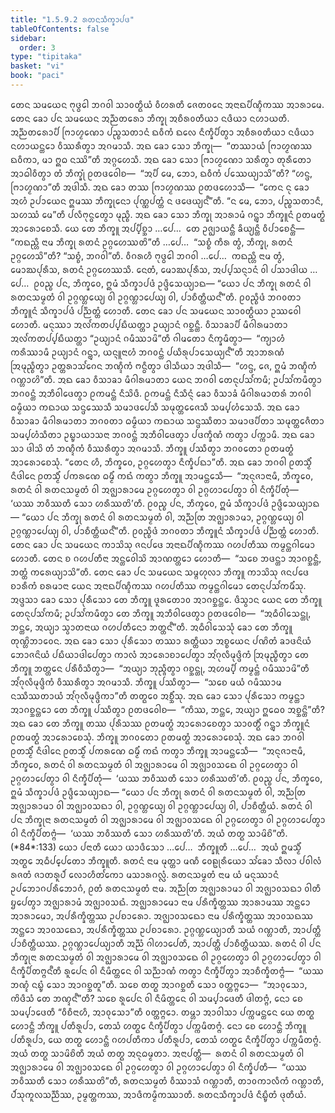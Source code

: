 ```yaml
---
title: "1.5.9.2 ᩁᨲᨶᩈᩥᨠ᩠ᨡᩣᨸᨴ"
tableOfContents: false
sidebar:
  order: 3
type: "tipitaka"
basket: "vi"
book: "paci"
---
```



<DynamicBreadcrumb />

<Division number="502" book="paci">

<Paragraph number="1476" book="paci">
ᨲᩮᨶ ᩈᨾᨿᩮᨶ ᨻᩩᨴ᩠ᨵᩮᩤ ᨽᨣᩅᩤ ᩈᩣᩅᨲ᩠ᨳᩥᨿᩴ ᩅᩥᩉᩁᨲᩥ ᨩᩮᨲᩅᨶᩮ ᩋᨶᩣᨳᨸᩥᨱ᩠ᨯᩥᨠᩔ ᩋᩣᩁᩣᨾᩮ. ᨲᩮᨶ ᨡᩮᩣ ᨸᨶ ᩈᨾᨿᩮᨶ ᩋᨬ᩠ᨬᨲᩁᩮᩣ ᨽᩥᨠ᩠ᨡᩩ ᩋᨧᩥᩁᩅᨲᩥᨿᩣ ᨶᨴᩥᨿᩣ ᨶᩉᩣᨿᨲᩥ. ᩋᨬ᩠ᨬᨲᩁᩮᩣᨸᩥ ᨻᩕᩣᩉ᩠ᨾᨱᩮᩣ ᨸᨬ᩠ᨧᩈᨲᩣᨶᩴ ᨳᩅᩥᨠᩴ ᨳᩃᩮ ᨶᩥᨠ᩠ᨡᩥᨸᩥᨲ᩠ᩅᩣ ᩋᨧᩥᩁᩅᨲᩥᨿᩣ ᨶᨴᩥᨿᩣ ᨶᩉᩣᨿᨶ᩠ᨲᩮᩣ ᩅᩥᩔᩁᩥᨲ᩠ᩅᩣ ᩋᨣᨾᩣᩈᩥ. ᩋᨳ ᨡᩮᩣ ᩈᩮᩣ ᨽᩥᨠ᩠ᨡᩩ—  “ᨲᩔᩣᨿᩴ ᨻᩕᩣᩉ᩠ᨾᨱᩔ ᨳᩅᩥᨠᩣ, ᨾᩣ ᩍᨵ ᨶᩔᩦ”ᨲᩥ ᩋᨣ᩠ᨣᩉᩮᩈᩥ. ᩋᨳ ᨡᩮᩣ ᩈᩮᩣ ᨻᩕᩣᩉ᩠ᨾᨱᩮᩣ ᩈᩁᩥᨲ᩠ᩅᩣ ᨲᩩᩁᩥᨲᩮᩣ ᩋᩣᨵᩤᩅᩥᨲ᩠ᩅᩣ ᨲᩴ ᨽᩥᨠ᩠ᨡᩩᩴ ᩑᨲᨴᩅᩮᩤᨧ—  “ᩋᨸᩥ ᨾᩮ, ᨽᩮᩣ, ᨳᩅᩥᨠᩴ ᨸᩔᩮᨿ᩠ᨿᩣᩈᩦ”ᨲᩥ? “ᩉᨶ᩠ᨴ, ᨻᩕᩣᩉ᩠ᨾᨱᩣ”ᨲᩥ ᩋᨴᩤᩈᩥ. ᩋᨳ ᨡᩮᩣ ᨲᩔ ᨻᩕᩣᩉ᩠ᨾᨱᩔ ᩑᨲᨴᩉᩮᩣᩈᩥ—  “ᨠᩮᨶ ᨶᩩ ᨡᩮᩣ ᩋᩉᩴ ᩏᨸᩣᨿᩮᨶ ᩍᨾᩔ ᨽᩥᨠ᩠ᨡᩩᨶᩮᩣ ᨸᩩᨱ᩠ᨱᨸᨲ᩠ᨲᩴ ᨶ ᨴᨴᩮᨿ᩠ᨿᨶ᩺”ᨲᩥ. “ᨶ ᨾᩮ, ᨽᩮᩣ, ᨸᨬ᩠ᨧᩈᨲᩣᨶᩥ, ᩈᩉᩔᩴ ᨾᩮ”ᨲᩥ ᨸᩃᩥᨻᩩᨶ᩠ᨵᩮᨲ᩠ᩅᩣ ᨾᩩᨬ᩠ᨧᩥ.
</Paragraph>

<Paragraph number="1477" book="paci">
ᩋᨳ ᨡᩮᩣ ᩈᩮᩣ ᨽᩥᨠ᩠ᨡᩩ ᩋᩣᩁᩣᨾᩴ ᨣᨶ᩠ᨲ᩠ᩅᩣ ᨽᩥᨠ᩠ᨡᩪᨶᩴ ᩑᨲᨾᨲ᩠ᨳᩴ ᩋᩣᩁᩮᩣᨧᩮᩈᩥ. ᨿᩮ ᨲᩮ ᨽᩥᨠ᩠ᨡᩪ ᩋᨸ᩠ᨸᩥᨧ᩠ᨨᩣ …ᨸᩮ…  ᨲᩮ ᩏᨩ᩠ᨫᩣᨿᨶ᩠ᨲᩥ ᨡᩥᨿ᩠ᨿᨶ᩠ᨲᩥ ᩅᩥᨸᩣᨧᩮᨶ᩠ᨲᩥ—  “ᨠᨳᨬ᩠ᩉᩥ ᨶᩣᨾ ᨽᩥᨠ᩠ᨡᩩ ᩁᨲᨶᩴ ᩏᨣ᩠ᨣᩉᩮᩔᨲᩦ”ᨲᩥ …ᨸᩮ…  “ᩈᨧ᩠ᨧᩴ ᨠᩥᩁ ᨲ᩠ᩅᩴ, ᨽᩥᨠ᩠ᨡᩩ, ᩁᨲᨶᩴ ᩏᨣ᩠ᨣᩉᩮᩈᩦ”ᨲᩥ? “ᩈᨧ᩠ᨧᩴ, ᨽᨣᩅᩤ”ᨲᩥ. ᩅᩥᨣᩁᩉᩥ ᨻᩩᨴ᩠ᨵᩮᩤ ᨽᨣᩅᩤ …ᨸᩮ…  ᨠᨳᨬ᩠ᩉᩥ ᨶᩣᨾ ᨲ᩠ᩅᩴ, ᨾᩮᩣᨥᨸᩩᩁᩥᩈ, ᩁᨲᨶᩴ ᩏᨣ᩠ᨣᩉᩮᩔᩈᩥ. ᨶᩮᨲᩴ, ᨾᩮᩣᨥᨸᩩᩁᩥᩈ, ᩋᨸ᩠ᨸᩈᨶ᩠ᨶᩣᨶᩴ ᩅᩤ ᨸᩈᩣᨴᩤᨿ …ᨸᩮ…  ᩑᩅᨬ᩠ᨧ ᨸᨶ, ᨽᩥᨠ᩠ᨡᩅᩮ, ᩍᨾᩴ ᩈᩥᨠ᩠ᨡᩣᨸᨴᩴ ᩏᨴ᩠ᨴᩥᩈᩮᨿ᩠ᨿᩣᨳ—
</Paragraph>

<Paragraph number="1478" book="paci">
<Emphasis>“ᨿᩮᩣ ᨸᨶ ᨽᩥᨠ᩠ᨡᩩ ᩁᨲᨶᩴ ᩅᩤ ᩁᨲᨶᩈᨾ᩠ᨾᨲᩴ ᩅᩤ ᩏᨣ᩠ᨣᨱ᩠ᩉᩮᨿ᩠ᨿ ᩅᩤ ᩏᨣ᩠ᨣᨱ᩠ᩉᩣᨸᩮᨿ᩠ᨿ ᩅᩤ, ᨸᩣᨧᩥᨲ᩠ᨲᩥᨿᨶ᩺”</Emphasis>ᨲᩥ.
</Paragraph>

<Paragraph number="1479" book="paci">
ᩑᩅᨬ᩠ᨧᩥᨴᩴ ᨽᨣᩅᨲᩣ ᨽᩥᨠ᩠ᨡᩪᨶᩴ ᩈᩥᨠ᩠ᨡᩣᨸᨴᩴ ᨸᨬ᩠ᨬᨲ᩠ᨲᩴ ᩉᩮᩣᨲᩥ.
</Paragraph>

</Division>
<Division number="503" book="paci">

<Paragraph number="1480" book="paci">
ᨲᩮᨶ ᨡᩮᩣ ᨸᨶ ᩈᨾᨿᩮᨶ ᩈᩣᩅᨲ᩠ᨳᩥᨿᩣ ᩏᩔᩅᩮᩤ ᩉᩮᩣᨲᩥ. ᨾᨶᩩᩔᩣ ᩋᩃᩘᨠᨲᨸ᩠ᨸᨭᩥᨿᨲ᩠ᨲᩣ ᩏᨿ᩠ᨿᩣᨶᩴ ᨣᨧ᩠ᨨᨶ᩠ᨲᩥ. ᩅᩥᩈᩣᨡᩣᨸᩥ ᨾᩥᨣᩤᩁᨾᩣᨲᩣ ᩋᩃᩘᨠᨲᨸ᩠ᨸᨭᩥᨿᨲ᩠ᨲᩣ “ᩏᨿ᩠ᨿᩣᨶᩴ ᨣᨾᩥᩔᩣᨾᩦ”ᨲᩥ ᨣᩤᨾᨲᩮᩣ ᨶᩥᨠ᩠ᨡᨾᩥᨲ᩠ᩅᩣ—  “ᨠ᩠ᨿᩣᩉᩴ ᨠᩁᩥᩔᩣᨾᩥ ᩏᨿ᩠ᨿᩣᨶᩴ ᨣᨶ᩠ᨲ᩠ᩅᩣ, ᨿᨶ᩠ᨶᩪᨶᩣᩉᩴ ᨽᨣᩅᨶ᩠ᨲᩴ ᨸᨿᩥᩁᩩᨸᩣᩈᩮᨿ᩠ᨿᨶ᩺”ᨲᩥ ᩋᩣᨽᩁᨱᩴ ᩒᨾᩩᨬ᩠ᨧᩥᨲ᩠ᩅᩣ ᩏᨲ᩠ᨲᩁᩣᩈᩘᨣᩮᨶ ᨽᨱ᩠ᨯᩥᨠᩴ ᨻᨶ᩠ᨵᩥᨲ᩠ᩅᩣ ᨴᩤᩈᩥᨿᩣ ᩋᨴᩤᩈᩥ—  “ᩉᨶ᩠ᨴ, ᨩᩮ, ᩍᨾᩴ ᨽᨱ᩠ᨯᩥᨠᩴ ᨣᨱ᩠ᩉᩣᩉᩦ”ᨲᩥ. ᩋᨳ ᨡᩮᩣ ᩅᩥᩈᩣᨡᩣ ᨾᩥᨣᩤᩁᨾᩣᨲᩣ ᨿᩮᨶ ᨽᨣᩅᩤ ᨲᩮᨶᩩᨸᩈᩘᨠᨾᩥ; ᩏᨸᩈᩘᨠᨾᩥᨲ᩠ᩅᩣ ᨽᨣᩅᨶ᩠ᨲᩴ ᩋᨽᩥᩅᩤᨴᩮᨲ᩠ᩅᩣ ᩑᨠᨾᨶ᩠ᨲᩴ ᨶᩥᩈᩦᨴᩥ. ᩑᨠᨾᨶ᩠ᨲᩴ ᨶᩥᩈᩥᨶ᩠ᨶᩴ ᨡᩮᩣ ᩅᩥᩈᩣᨡᩴ ᨾᩥᨣᩤᩁᨾᩣᨲᩁᩴ ᨽᨣᩅᩤ ᨵᨾ᩠ᨾᩥᨿᩣ ᨠᨳᩣᨿ ᩈᨶ᩠ᨴᩔᩮᩈᩥ ᩈᨾᩣᨴᨸᩮᩈᩥ ᩈᨾᩩᨲ᩠ᨲᩮᨩᩮᩈᩥ ᩈᨾ᩠ᨸᩉᩴᩈᩮᩈᩥ. ᩋᨳ ᨡᩮᩣ ᩅᩥᩈᩣᨡᩣ ᨾᩥᨣᩤᩁᨾᩣᨲᩣ ᨽᨣᩅᨲᩣ ᨵᨾ᩠ᨾᩥᨿᩣ ᨠᨳᩣᨿ ᩈᨶ᩠ᨴᩔᩥᨲᩣ ᩈᨾᩣᨴᨸᩥᨲᩣ ᩈᨾᩩᨲ᩠ᨲᩮᨩᩥᨲᩣ ᩈᨾ᩠ᨸᩉᩴᩈᩥᨲᩣ ᩏᨭ᩠ᨮᩣᨿᩣᩈᨶᩣ ᨽᨣᩅᨶ᩠ᨲᩴ ᩋᨽᩥᩅᩤᨴᩮᨲ᩠ᩅᩣ ᨸᨴᨠ᩠ᨡᩥᨱᩴ ᨠᨲ᩠ᩅᩣ ᨸᨠ᩠ᨠᩣᨾᩥ. ᩋᨳ ᨡᩮᩣ ᩈᩣ ᨴᩤᩈᩦ ᨲᩴ ᨽᨱ᩠ᨯᩥᨠᩴ ᩅᩥᩔᩁᩥᨲ᩠ᩅᩣ ᩋᨣᨾᩣᩈᩥ. ᨽᩥᨠ᩠ᨡᩪ ᨸᩔᩥᨲ᩠ᩅᩣ ᨽᨣᩅᨲᩮᩣ ᩑᨲᨾᨲ᩠ᨳᩴ ᩋᩣᩁᩮᩣᨧᩮᩈᩩᩴ. “ᨲᩮᨶ ᩉᩥ, ᨽᩥᨠ᩠ᨡᩅᩮ, ᩏᨣ᩠ᨣᩉᩮᨲ᩠ᩅᩣ ᨶᩥᨠ᩠ᨡᩥᨸᨳᩣ”ᨲᩥ. ᩋᨳ ᨡᩮᩣ ᨽᨣᩅᩤ ᩑᨲᩈ᩠ᨾᩥᩴ ᨶᩥᨴᩤᨶᩮ ᩑᨲᩈ᩠ᨾᩥᩴ ᨸᨠᩁᨱᩮ ᨵᨾ᩠ᨾᩥᩴ ᨠᨳᩴ ᨠᨲ᩠ᩅᩣ ᨽᩥᨠ᩠ᨡᩪ ᩋᩣᨾᨶ᩠ᨲᩮᩈᩥ—  “ᩋᨶᩩᨩᩣᨶᩣᨾᩥ, ᨽᩥᨠ᩠ᨡᩅᩮ, ᩁᨲᨶᩴ ᩅᩤ ᩁᨲᨶᩈᨾ᩠ᨾᨲᩴ ᩅᩤ ᩋᨩ᩠ᨫᩣᩁᩣᨾᩮ ᩏᨣ᩠ᨣᩉᩮᨲ᩠ᩅᩣ ᩅᩤ ᩏᨣ᩠ᨣᩉᩣᨸᩮᨲ᩠ᩅᩣ ᩅᩤ ᨶᩥᨠ᩠ᨡᩥᨸᩥᨲᩩᩴ—  ‘ᨿᩔ ᨽᩅᩥᩔᨲᩥ ᩈᩮᩣ ᩉᩁᩥᩔᨲᩦ’ᨲᩥ. ᩑᩅᨬ᩠ᨧ ᨸᨶ, ᨽᩥᨠ᩠ᨡᩅᩮ, ᩍᨾᩴ ᩈᩥᨠ᩠ᨡᩣᨸᨴᩴ ᩏᨴ᩠ᨴᩥᩈᩮᨿ᩠ᨿᩣᨳ—
</Paragraph>

<Paragraph number="1481" book="paci">
<Emphasis>“ᨿᩮᩣ ᨸᨶ ᨽᩥᨠ᩠ᨡᩩ ᩁᨲᨶᩴ ᩅᩤ ᩁᨲᨶᩈᨾ᩠ᨾᨲᩴ ᩅᩤ, ᩋᨬ᩠ᨬᨲᩕ ᩋᨩ᩠ᨫᩣᩁᩣᨾᩣ, ᩏᨣ᩠ᨣᨱ᩠ᩉᩮᨿ᩠ᨿ ᩅᩤ ᩏᨣ᩠ᨣᨱ᩠ᩉᩣᨸᩮᨿ᩠ᨿ ᩅᩤ, ᨸᩣᨧᩥᨲ᩠ᨲᩥᨿᨶ᩺”</Emphasis>ᨲᩥ.
</Paragraph>

<Paragraph number="1482" book="paci">
ᩑᩅᨬ᩠ᨧᩥᨴᩴ ᨽᨣᩅᨲᩣ ᨽᩥᨠ᩠ᨡᩪᨶᩴ ᩈᩥᨠ᩠ᨡᩣᨸᨴᩴ ᨸᨬ᩠ᨬᨲ᩠ᨲᩴ ᩉᩮᩣᨲᩥ.
</Paragraph>

</Division>
<Division number="504" book="paci">

<Paragraph number="1483" book="paci">
ᨲᩮᨶ ᨡᩮᩣ ᨸᨶ ᩈᨾᨿᩮᨶ ᨠᩣᩈᩦᩈᩩ ᨩᨶᨸᨴᩮ ᩋᨶᩣᨳᨸᩥᨱ᩠ᨯᩥᨠᩔ ᨣᩉᨸᨲᩥᩔ ᨠᨾ᩠ᨾᨶ᩠ᨲᨣᩤᨾᩮᩣ ᩉᩮᩣᨲᩥ. ᨲᩮᨶ ᨧ ᨣᩉᨸᨲᩥᨶᩣ ᩋᨶ᩠ᨲᩮᩅᩤᩈᩦ ᩋᩣᨱᨲ᩠ᨲᩮᩣ ᩉᩮᩣᨲᩥ—  “ᩈᨧᩮ ᨽᨴᨶ᩠ᨲᩣ ᩋᩣᨣᨧ᩠ᨨᨶ᩠ᨲᩥ, ᨽᨲ᩠ᨲᩴ ᨠᩁᩮᨿ᩠ᨿᩣᩈᩦ”ᨲᩥ. ᨲᩮᨶ ᨡᩮᩣ ᨸᨶ ᩈᨾᨿᩮᨶ ᩈᨾ᩠ᨻᩉᩩᩃᩣ ᨽᩥᨠ᩠ᨡᩪ ᨠᩣᩈᩦᩈᩩ ᨩᨶᨸᨴᩮ ᨧᩣᩁᩥᨠᩴ ᨧᩁᨾᩣᨶᩣ ᨿᩮᨶ ᩋᨶᩣᨳᨸᩥᨱ᩠ᨯᩥᨠᩔ ᨣᩉᨸᨲᩥᩔ ᨠᨾ᩠ᨾᨶ᩠ᨲᨣᩤᨾᩮᩣ ᨲᩮᨶᩩᨸᩈᩘᨠᨾᩥᩴᩈᩩ. ᩋᨴ᩠ᨴᩈᩣ ᨡᩮᩣ ᩈᩮᩣ ᨸᩩᩁᩥᩈᩮᩣ ᨲᩮ ᨽᩥᨠ᩠ᨡᩪ ᨴᩪᩁᨲᩮᩣᩅ ᩋᩣᨣᨧ᩠ᨨᨶ᩠ᨲᩮ. ᨴᩥᩈ᩠ᩅᩣᨶ ᨿᩮᨶ ᨲᩮ ᨽᩥᨠ᩠ᨡᩪ ᨲᩮᨶᩩᨸᩈᩘᨠᨾᩥ; ᩏᨸᩈᩘᨠᨾᩥᨲ᩠ᩅᩣ ᨲᩮ ᨽᩥᨠ᩠ᨡᩪ ᩋᨽᩥᩅᩤᨴᩮᨲ᩠ᩅᩣ ᩑᨲᨴᩅᩮᩤᨧ—  “ᩋᨵᩥᩅᩤᩈᩮᨶ᩠ᨲᩩ, ᨽᨶ᩠ᨲᩮ, ᩋᨿ᩠ᨿᩣ ᩈ᩠ᩅᩣᨲᨶᩣᨿ ᨣᩉᨸᨲᩥᨶᩮᩣ ᨽᨲ᩠ᨲᨶ᩺”ᨲᩥ. ᩋᨵᩥᩅᩤᩈᩮᩈᩩᩴ ᨡᩮᩣ ᨲᩮ ᨽᩥᨠ᩠ᨡᩪ ᨲᩩᨱ᩠ᩉᩦᨽᩣᩅᩮᨶ. ᩋᨳ ᨡᩮᩣ ᩈᩮᩣ ᨸᩩᩁᩥᩈᩮᩣ ᨲᩔᩣ ᩁᨲ᩠ᨲᩥᨿᩣ ᩋᨧ᩠ᨧᨿᩮᨶ ᨸᨱᩦᨲᩴ ᨡᩣᨴᨶᩦᨿᩴ ᨽᩮᩣᨩᨶᩦᨿᩴ ᨸᨭᩥᨿᩣᨴᩤᨸᩮᨲ᩠ᩅᩣ ᨠᩣᩃᩴ ᩋᩣᩁᩮᩣᨧᩣᨸᩮᨲ᩠ᩅᩣ ᩋᩘᨣᩩᩃᩥᨾᩩᨴ᩠ᨴᩥᨠᩴ ᩒᨾᩩᨬ᩠ᨧᩥᨲ᩠ᩅᩣ ᨲᩮ ᨽᩥᨠ᩠ᨡᩪ ᨽᨲ᩠ᨲᩮᨶ ᨸᩁᩥᩅᩥᩈᩥᨲ᩠ᩅᩣ—  “ᩋᨿ᩠ᨿᩣ ᨽᩩᨬ᩠ᨩᩥᨲ᩠ᩅᩣ ᨣᨧ᩠ᨨᨶ᩠ᨲᩩ, ᩋᩉᨾ᩠ᨸᩥ ᨠᨾ᩠ᨾᨶ᩠ᨲᩴ ᨣᨾᩥᩔᩣᨾᩦ”ᨲᩥ ᩋᩘᨣᩩᩃᩥᨾᩩᨴ᩠ᨴᩥᨠᩴ ᩅᩥᩔᩁᩥᨲ᩠ᩅᩣ ᩋᨣᨾᩣᩈᩥ. ᨽᩥᨠ᩠ᨡᩪ ᨸᩔᩥᨲ᩠ᩅᩣ—  “ᩈᨧᩮ ᨾᨿᩴ ᨣᨾᩥᩔᩣᨾ ᨶᩔᩥᩔᨲᩣᨿᩴ ᩋᩘᨣᩩᩃᩥᨾᩩᨴ᩠ᨴᩥᨠᩣ”ᨲᩥ ᨲᨲ᩠ᨳᩮᩅ ᩋᨧ᩠ᨨᩥᩴᩈᩩ. ᩋᨳ ᨡᩮᩣ ᩈᩮᩣ ᨸᩩᩁᩥᩈᩮᩣ ᨠᨾ᩠ᨾᨶ᩠ᨲᩣ ᩋᩣᨣᨧ᩠ᨨᨶ᩠ᨲᩮᩣ ᨲᩮ ᨽᩥᨠ᩠ᨡᩪ ᨸᩔᩥᨲ᩠ᩅᩣ ᩑᨲᨴᩅᩮᩤᨧ—  “ᨠᩥᩔ, ᨽᨶ᩠ᨲᩮ, ᩋᨿ᩠ᨿᩣ ᩍᨵᩮᩅ ᩋᨧ᩠ᨨᨶ᩠ᨲᩦ”ᨲᩥ? ᩋᨳ ᨡᩮᩣ ᨲᩮ ᨽᩥᨠ᩠ᨡᩪ ᨲᩔ ᨸᩩᩁᩥᩈᩔ ᩑᨲᨾᨲ᩠ᨳᩴ ᩋᩣᩁᩮᩣᨧᩮᨲ᩠ᩅᩣ ᩈᩣᩅᨲ᩠ᨳᩥᩴ ᨣᨶ᩠ᨲ᩠ᩅᩣ ᨽᩥᨠ᩠ᨡᩪᨶᩴ ᩑᨲᨾᨲ᩠ᨳᩴ ᩋᩣᩁᩮᩣᨧᩮᩈᩩᩴ. ᨽᩥᨠ᩠ᨡᩪ ᨽᨣᩅᨲᩮᩣ ᩑᨲᨾᨲ᩠ᨳᩴ ᩋᩣᩁᩮᩣᨧᩮᩈᩩᩴ.
</Paragraph>

<Paragraph number="1484" book="paci">
ᩋᨳ ᨡᩮᩣ ᨽᨣᩅᩤ ᩑᨲᩈ᩠ᨾᩥᩴ ᨶᩥᨴᩤᨶᩮ ᩑᨲᩈ᩠ᨾᩥᩴ ᨸᨠᩁᨱᩮ ᨵᨾ᩠ᨾᩥᩴ ᨠᨳᩴ ᨠᨲ᩠ᩅᩣ ᨽᩥᨠ᩠ᨡᩪ ᩋᩣᨾᨶ᩠ᨲᩮᩈᩥ—  “ᩋᨶᩩᨩᩣᨶᩣᨾᩥ, ᨽᩥᨠ᩠ᨡᩅᩮ, ᩁᨲᨶᩴ ᩅᩤ ᩁᨲᨶᩈᨾ᩠ᨾᨲᩴ ᩅᩤ ᩋᨩ᩠ᨫᩣᩁᩣᨾᩮ ᩅᩤ ᩋᨩ᩠ᨫᩣᩅᩈᨳᩮ ᩅᩤ ᩏᨣ᩠ᨣᩉᩮᨲ᩠ᩅᩣ ᩅᩤ ᩏᨣ᩠ᨣᩉᩣᨸᩮᨲ᩠ᩅᩣ ᩅᩤ ᨶᩥᨠ᩠ᨡᩥᨸᩥᨲᩩᩴ—  ‘ᨿᩔ ᨽᩅᩥᩔᨲᩥ ᩈᩮᩣ ᩉᩁᩥᩔᨲᩦ’ᨲᩥ. ᩑᩅᨬ᩠ᨧ ᨸᨶ, ᨽᩥᨠ᩠ᨡᩅᩮ, ᩍᨾᩴ ᩈᩥᨠ᩠ᨡᩣᨸᨴᩴ ᩏᨴ᩠ᨴᩥᩈᩮᨿ᩠ᨿᩣᨳ—
</Paragraph>

</Division>
<Division number="505" book="paci">

<Paragraph number="1485" book="paci">
<Emphasis>“ᨿᩮᩣ ᨸᨶ ᨽᩥᨠ᩠ᨡᩩ ᩁᨲᨶᩴ ᩅᩤ ᩁᨲᨶᩈᨾ᩠ᨾᨲᩴ ᩅᩤ, ᩋᨬ᩠ᨬᨲᩕ ᩋᨩ᩠ᨫᩣᩁᩣᨾᩣ ᩅᩤ ᩋᨩ᩠ᨫᩣᩅᩈᨳᩣ ᩅᩤ, ᩏᨣ᩠ᨣᨱ᩠ᩉᩮᨿ᩠ᨿ ᩅᩤ ᩏᨣ᩠ᨣᨱ᩠ᩉᩣᨸᩮᨿ᩠ᨿ ᩅᩤ, ᨸᩣᨧᩥᨲ᩠ᨲᩥᨿᩴ. ᩁᨲᨶᩴ ᩅᩤ ᨸᨶ ᨽᩥᨠ᩠ᨡᩩᨶᩣ ᩁᨲᨶᩈᨾ᩠ᨾᨲᩴ ᩅᩤ ᩋᨩ᩠ᨫᩣᩁᩣᨾᩮ ᩅᩤ ᩋᨩ᩠ᨫᩣᩅᩈᨳᩮ ᩅᩤ ᩏᨣ᩠ᨣᩉᩮᨲ᩠ᩅᩣ ᩅᩤ ᩏᨣ᩠ᨣᩉᩣᨸᩮᨲ᩠ᩅᩣ ᩅᩤ ᨶᩥᨠ᩠ᨡᩥᨸᩥᨲᨻ᩠ᨻᩴ—  ‘ᨿᩔ ᨽᩅᩥᩔᨲᩥ ᩈᩮᩣ ᩉᩁᩥᩔᨲᩦ’ᨲᩥ. ᩋᨿᩴ ᨲᨲ᩠ᨳ ᩈᩣᨾᩦᨧᩦ”</Emphasis>ᨲᩥ. (*84*:<Emphasis>133</Emphasis>)
</Paragraph>

</Division>
<Division number="506" book="paci">

<Paragraph number="1486" book="paci">
<Emphasis>ᨿᩮᩣ ᨸᨶᩣ</Emphasis>ᨲᩥ ᨿᩮᩣ ᨿᩣᨴᩥᩈᩮᩣ …ᨸᩮ…  <Emphasis>ᨽᩥᨠ᩠ᨡᩪ</Emphasis>ᨲᩥ …ᨸᩮ…  ᩋᨿᩴ ᩍᨾᩈ᩠ᨾᩥᩴ ᩋᨲ᩠ᨳᩮ ᩋᨵᩥᨸ᩠ᨸᩮᨲᩮᩣ ᨽᩥᨠ᩠ᨡᩪᨲᩥ.
</Paragraph>

<Paragraph number="1487" book="paci">
<Emphasis>ᩁᨲᨶᩴ</Emphasis> ᨶᩣᨾ ᨾᩩᨲ᩠ᨲᩣ ᨾᨱᩥ ᩅᩮᩊᩩᩁᩥᨿᩮᩣ ᩈᩘᨡᩮᩣ ᩈᩥᩃᩣ ᨸᩅᩤᩃᩴ ᩁᨩᨲᩴ ᨩᩣᨲᩁᩪᨸᩴ ᩃᩮᩣᩉᩥᨲᩘᨠᩮᩣ ᨾᩈᩣᩁᨣᩃᩖᩴ.
</Paragraph>

<Paragraph number="1488" book="paci">
<Emphasis>ᩁᨲᨶᩈᨾ᩠ᨾᨲᩴ</Emphasis> ᨶᩣᨾ ᨿᩴ ᨾᨶᩩᩔᩣᨶᩴ ᩏᨸᨽᩮᩣᨣᨸᩁᩥᨽᩮᩣᨣᩴ, ᩑᨲᩴ ᩁᨲᨶᩈᨾ᩠ᨾᨲᩴ ᨶᩣᨾ.
</Paragraph>

<Paragraph number="1489" book="paci">
<Emphasis>ᩋᨬ᩠ᨬᨲᩕ ᩋᨩ᩠ᨫᩣᩁᩣᨾᩣ ᩅᩤ ᩋᨩ᩠ᨫᩣᩅᩈᨳᩣ ᩅᩤ</Emphasis>ᨲᩥ ᨮᨸᩮᨲ᩠ᩅᩣ ᩋᨩ᩠ᨫᩣᩁᩣᨾᩴ ᩋᨩ᩠ᨫᩣᩅᩈᨳᩴ.
</Paragraph>

<Paragraph number="1490" book="paci">
<Emphasis>ᩋᨩ᩠ᨫᩣᩁᩣᨾᩮᩣ</Emphasis> ᨶᩣᨾ ᨸᩁᩥᨠ᩠ᨡᩥᨲ᩠ᨲᩔ ᩋᩣᩁᩣᨾᩔ ᩋᨶ᩠ᨲᩮᩣ ᩋᩣᩁᩣᨾᩮᩣ, ᩋᨸᩁᩥᨠ᩠ᨡᩥᨲ᩠ᨲᩔ ᩏᨸᨧᩣᩁᩮᩣ.
</Paragraph>

<Paragraph number="1491" book="paci">
<Emphasis>ᩋᨩ᩠ᨫᩣᩅᩈᨳᩮᩣ</Emphasis> ᨶᩣᨾ ᨸᩁᩥᨠ᩠ᨡᩥᨲ᩠ᨲᩔ ᩋᩣᩅᩈᨳᩔ ᩋᨶ᩠ᨲᩮᩣ ᩋᩣᩅᩈᨳᩮᩣ, ᩋᨸᩁᩥᨠ᩠ᨡᩥᨲ᩠ᨲᩔ ᩏᨸᨧᩣᩁᩮᩣ.
</Paragraph>

<Paragraph number="1492" book="paci">
<Emphasis>ᩏᨣ᩠ᨣᨱ᩠ᩉᩮᨿ᩠ᨿᩣ</Emphasis>ᨲᩥ ᩈᨿᩴ ᨣᨱ᩠ᩉᩣᨲᩥ, ᩋᩣᨸᨲ᩠ᨲᩥ ᨸᩣᨧᩥᨲ᩠ᨲᩥᨿᩔ.
</Paragraph>

<Paragraph number="1493" book="paci">
<Emphasis>ᩏᨣ᩠ᨣᨱ᩠ᩉᩣᨸᩮᨿ᩠ᨿᩣ</Emphasis>ᨲᩥ ᩋᨬ᩠ᨬᩴ ᨣᩤᩉᩣᨸᩮᨲᩥ, ᩋᩣᨸᨲ᩠ᨲᩥ ᨸᩣᨧᩥᨲ᩠ᨲᩥᨿᩔ.
</Paragraph>

<Paragraph number="1494" book="paci">
<Emphasis>ᩁᨲᨶᩴ ᩅᩤ ᨸᨶ ᨽᩥᨠ᩠ᨡᩩᨶᩣ ᩁᨲᨶᩈᨾ᩠ᨾᨲᩴ ᩅᩤ ᩋᨩ᩠ᨫᩣᩁᩣᨾᩮ ᩅᩤ ᩋᨩ᩠ᨫᩣᩅᩈᨳᩮ ᩅᩤ ᩏᨣ᩠ᨣᩉᩮᨲ᩠ᩅᩣ ᩅᩤ ᩏᨣ᩠ᨣᩉᩣᨸᩮᨲ᩠ᩅᩣ ᩅᩤ ᨶᩥᨠ᩠ᨡᩥᨸᩥᨲᨻ᩠ᨻᨶ᩺</Emphasis>ᨲᩥ ᩁᩪᨸᩮᨶ ᩅᩤ ᨶᩥᨾᩥᨲ᩠ᨲᩮᨶ ᩅᩤ ᩈᨬ᩠ᨬᩣᨱᩴ ᨠᨲ᩠ᩅᩣ ᨶᩥᨠ᩠ᨡᩥᨸᩥᨲ᩠ᩅᩣ ᩋᩣᨧᩥᨠ᩠ᨡᩥᨲᨻ᩠ᨻᩴ—  “ᨿᩔ ᨽᨱ᩠ᨯᩴ ᨶᨭ᩠ᨮᩴ ᩈᩮᩣ ᩋᩣᨣᨧ᩠ᨨᨲᩪ”ᨲᩥ. ᩈᨧᩮ ᨲᨲ᩠ᨳ ᩋᩣᨣᨧ᩠ᨨᨲᩥ ᩈᩮᩣ ᩅᨲ᩠ᨲᨻ᩠ᨻᩮᩣ—  “ᩋᩣᩅᩩᩈᩮᩣ, ᨠᩦᨴᩥᩈᩴ ᨲᩮ ᨽᨱ᩠ᨯᨶ᩺”ᨲᩥ? ᩈᨧᩮ ᩁᩪᨸᩮᨶ ᩅᩤ ᨶᩥᨾᩥᨲ᩠ᨲᩮᨶ ᩅᩤ ᩈᨾ᩠ᨸᩣᨴᩮᨲᩥ ᨴᩤᨲᨻ᩠ᨻᩴ, ᨶᩮᩣ ᨧᩮ ᩈᨾ᩠ᨸᩣᨴᩮᨲᩥ “ᩅᩥᨧᩥᨶᩣᩉᩥ, ᩋᩣᩅᩩᩈᩮᩣ”ᨲᩥ ᩅᨲ᩠ᨲᨻ᩠ᨻᩮᩣ. ᨲᨾ᩠ᩉᩣ ᩋᩣᩅᩤᩈᩣ ᨸᨠ᩠ᨠᨾᨶ᩠ᨲᩮᨶ ᨿᩮ ᨲᨲ᩠ᨳ ᩉᩮᩣᨶ᩠ᨲᩥ ᨽᩥᨠ᩠ᨡᩪ ᨸᨲᩥᩁᩪᨸᩣ, ᨲᩮᩈᩴ ᩉᨲ᩠ᨳᩮ ᨶᩥᨠ᩠ᨡᩥᨸᩥᨲ᩠ᩅᩣ ᨸᨠ᩠ᨠᨾᩥᨲᨻ᩠ᨻᩴ. ᨶᩮᩣ ᨧᩮ ᩉᩮᩣᨶ᩠ᨲᩥ ᨽᩥᨠ᩠ᨡᩪ ᨸᨲᩥᩁᩪᨸᩣ, ᨿᩮ ᨲᨲ᩠ᨳ ᩉᩮᩣᨶ᩠ᨲᩥ ᨣᩉᨸᨲᩥᨠᩣ ᨸᨲᩥᩁᩪᨸᩣ, ᨲᩮᩈᩴ ᩉᨲ᩠ᨳᩮ ᨶᩥᨠ᩠ᨡᩥᨸᩥᨲ᩠ᩅᩣ ᨸᨠ᩠ᨠᨾᩥᨲᨻ᩠ᨻᩴ.
</Paragraph>

<Paragraph number="1495" book="paci">
<Emphasis>ᩋᨿᩴ ᨲᨲ᩠ᨳ ᩈᩣᨾᩦᨧᩦ</Emphasis>ᨲᩥ ᩋᨿᩴ ᨲᨲ᩠ᨳ ᩋᨶᩩᨵᨾ᩠ᨾᨲᩣ.
</Paragraph>

</Division>
<Division number="507" book="paci">

<Paragraph number="1496" book="paci">
ᩋᨶᩣᨸᨲ᩠ᨲᩥ—  ᩁᨲᨶᩴ ᩅᩤ ᩁᨲᨶᩈᨾ᩠ᨾᨲᩴ ᩅᩤ ᩋᨩ᩠ᨫᩣᩁᩣᨾᩮ ᩅᩤ ᩋᨩ᩠ᨫᩣᩅᩈᨳᩮ ᩅᩤ ᩏᨣ᩠ᨣᩉᩮᨲ᩠ᩅᩣ ᩅᩤ ᩏᨣ᩠ᨣᩉᩣᨸᩮᨲ᩠ᩅᩣ ᩅᩤ ᨶᩥᨠ᩠ᨡᩥᨸᨲᩥ—  “ᨿᩔ ᨽᩅᩥᩔᨲᩥ ᩈᩮᩣ ᩉᩁᩥᩔᨲᩦ”ᨲᩥ, ᩁᨲᨶᩈᨾ᩠ᨾᨲᩴ ᩅᩥᩔᩣᩈᩴ ᨣᨱ᩠ᩉᩣᨲᩥ, ᨲᩣᩅᨠᩣᩃᩥᨠᩴ ᨣᨱ᩠ᩉᩣᨲᩥ, ᨸᩴᩈᩩᨠᩪᩃᩈᨬ᩠ᨬᩥᩔ, ᩏᨾ᩠ᨾᨲ᩠ᨲᨠᩔ, ᩋᩣᨴᩥᨠᨾ᩠ᨾᩥᨠᩔᩣᨲᩥ.

</Paragraph>
</Division>

<Paragraph number="1497" type="center" book="paci">
ᩁᨲᨶᩈᩥᨠ᩠ᨡᩣᨸᨴᩴ ᨶᩥᨭ᩠ᨮᩥᨲᩴ ᨴᩩᨲᩥᨿᩴ.
</Paragraph>